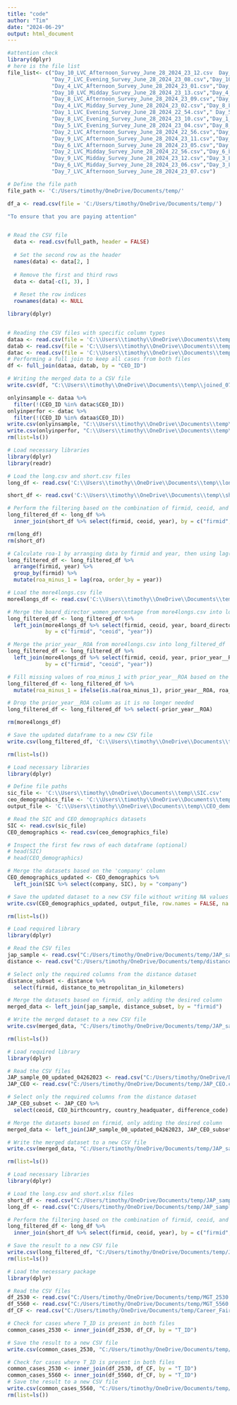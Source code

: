 ```yaml
---
title: "code"
author: "Tim"
date: "2024-06-29"
output: html_document
---
```


```r
#attention check
library(dplyr)
# here is the file list
file_list<- c("Day_10_LVC_Afternoon_Survey_June_28_2024_23_12.csv  Day_3_LVC_Midday_Survey_June_28_2024_22_58.csv",
              "Day_7_LVC_Evening_Survey_June_28_2024_23_08.csv","Day_10_LVC_Evening_Survey_June_28_2024_23_13.csv",
              "Day_4_LVC_Afternoon_Survey_June_28_2024_23_01.csv","Day_7_LVC_Midday_Survey_June_28_2024_23_08.csv",
              "Day_10_LVC_Midday_Survey_June_28_2024_23_13.csv","Day_4_LVC_Evening_Survey_June_28_2024_23_02.csv",
              "Day_8_LVC_Afternoon_Survey_June_28_2024_23_09.csv","Day_1_LVC_Afternoon_Survey_June_28_2024_22_53.csv",
              "Day_4_LVC_Midday_Survey_June_28_2024_23_02.csv","Day_8_LVC_Evening_Survey_June_28_2024_22_02.csv",
              "Day_1_LVC_Evening_Survey_June_28_2024_22_54.csv"," Day_5_LVC_Afternoon_Survey_June_28_2024_23_03.csv",
              "Day_8_LVC_Evening_Survey_June_28_2024_23_10.csv","Day_1_LVC_Midday_Survey_June_28_2024_21_59.csv",
              "Day_5_LVC_Evening_Survey_June_28_2024_23_04.csv","Day_8_LVC_Midday_Survey_June_28_2024_23_10.csv",
              "Day_2_LVC_Afternoon_Survey_June_28_2024_22_56.csv","Day_5_LVC_Midday_Survey_June_28_2024_23_04.csv",
              "Day_9_LVC_Afternoon_Survey_June_28_2024_23_11.csv","Day_2_LVC_Evening_Survey_June_28_2024_22_57.csv",
              "Day_6_LVC_Afternoon_Survey_June_28_2024_23_05.csv","Day_9_LVC_Evening_Survey_June_28_2024_23_11.csv",
              "Day_2_LVC_Midday_Survey_June_28_2024_22_56.csv","Day_6_LVC_Evening_Survey_June_28_2024_23_05.csv",
              "Day_9_LVC_Midday_Survey_June_28_2024_23_12.csv","Day_3_LVC_Afternoon_Survey_June_28_2024_22_59.csv",
              "Day_6_LVC_Midday_Survey_June_28_2024_23_06.csv","Day_3_LVC_Evening_Survey_June_28_2024_22_59.csv",
              "Day_7_LVC_Afternoon_Survey_June_28_2024_23_07.csv")

# Define the file path
file_path <- 'C:/Users/timothy/OneDrive/Documents/temp/'

df_a <- read.csv(file = 'C:/Users/timothy/OneDrive/Documents/temp/')

"To ensure that you are paying attention"


# Read the CSV file
  data <- read.csv(full_path, header = FALSE)
  
  # Set the second row as the header
  names(data) <- data[2, ]
  
  # Remove the first and third rows
  data <- data[-c(1, 3), ]
  
  # Reset the row indices
  rownames(data) <- NULL

```

```r
library(dplyr)


# Reading the CSV files with specific column types
dataa <- read.csv(file = 'C:\\Users\\timothy\\OneDrive\\Documents\\temp\\Final_sample_0706.csv', stringsAsFactors = FALSE)
datab <- read.csv(file = 'C:\\Users\\timothy\\OneDrive\\Documents\\temp\\humi_nar_0706.csv', stringsAsFactors = FALSE)
datac <- read.csv(file = 'C:\\Users\\timothy\\OneDrive\\Documents\\temp\\IDs_with_yearly.csv', stringsAsFactors = FALSE)
# Performing a full join to keep all cases from both files
df <- full_join(dataa, datab, by = "CEO_ID")

# Writing the merged data to a CSV file
write.csv(df, "C:\\Users\\timothy\\OneDrive\\Documents\\temp\\joined_0706.csv", na = '', row.names = FALSE)

onlyinsample <- dataa %>%
  filter(!(CEO_ID %in% datac$CEO_ID))
onlyinperfor <- datac %>%
  filter(!(CEO_ID %in% dataa$CEO_ID))
write.csv(onlyinsample, "C:\\Users\\timothy\\OneDrive\\Documents\\temp\\onlyinsample.csv", na = '', row.names = FALSE)
write.csv(onlyinperfor, "C:\\Users\\timothy\\OneDrive\\Documents\\temp\\onlyinperfor.csv", na = '', row.names = FALSE)
rm(list=ls())
```

```r
# Load necessary libraries
library(dplyr)
library(readr)

# Load the long.csv and short.csv files
long_df <- read.csv('C:\\Users\\timothy\\OneDrive\\Documents\\temp\\long.csv', stringsAsFactors = FALSE)

short_df <- read.csv('C:\\Users\\timothy\\OneDrive\\Documents\\temp\\short.csv', stringsAsFactors = FALSE)

# Perform the filtering based on the combination of firmid, ceoid, and year
long_filtered_df <- long_df %>%
  inner_join(short_df %>% select(firmid, ceoid, year), by = c("firmid", "ceoid", "year"))

rm(long_df)
rm(short_df)

# Calculate roa-1 by arranging data by firmid and year, then using lag() function
long_filtered_df <- long_filtered_df %>%
  arrange(firmid, year) %>% 
  group_by(firmid) %>%
  mutate(roa_minus_1 = lag(roa, order_by = year))

# Load the more4longs.csv file
more4longs_df <- read.csv('C:\\Users\\timothy\\OneDrive\\Documents\\temp\\more4longs.csv', stringsAsFactors = FALSE)

# Merge the board_director_women_percentage from more4longs.csv into long_filtered_df
long_filtered_df <- long_filtered_df %>%
  left_join(more4longs_df %>% select(firmid, ceoid, year, board_director_women_percentage), 
            by = c("firmid", "ceoid", "year"))

# Merge the prior_year__ROA from more4longs.csv into long_filtered_df
long_filtered_df <- long_filtered_df %>%
  left_join(more4longs_df %>% select(firmid, ceoid, year, prior_year__ROA), 
            by = c("firmid", "ceoid", "year"))

# Fill missing values of roa_minus_1 with prior_year__ROA based on the same firmid, ceoid, year
long_filtered_df <- long_filtered_df %>%
  mutate(roa_minus_1 = ifelse(is.na(roa_minus_1), prior_year__ROA, roa_minus_1))

# Drop the prior_year__ROA column as it is no longer needed
long_filtered_df <- long_filtered_df %>% select(-prior_year__ROA)

rm(more4longs_df)

# Save the updated dataframe to a new CSV file
write.csv(long_filtered_df, 'C:\\Users\\timothy\\OneDrive\\Documents\\temp\\long_filtered_with_roa_minus.csv', row.names = FALSE)

rm(list=ls())
```

```r
# Load necessary libraries
library(dplyr)

# Define file paths
sic_file <- 'C:\\Users\\timothy\\OneDrive\\Documents\\temp\\SIC.csv'
ceo_demographics_file <- 'C:\\Users\\timothy\\OneDrive\\Documents\\temp\\CEO_demographics.csv'
output_file <- 'C:\\Users\\timothy\\OneDrive\\Documents\\temp\\CEO_demographics_updated.csv'

# Read the SIC and CEO_demographics datasets
SIC <- read.csv(sic_file)
CEO_demographics <- read.csv(ceo_demographics_file)

# Inspect the first few rows of each dataframe (optional)
# head(SIC)
# head(CEO_demographics)

# Merge the datasets based on the 'company' column
CEO_demographics_updated <- CEO_demographics %>%
  left_join(SIC %>% select(company, SIC), by = "company")

# Save the updated dataset to a new CSV file without writing NA values
write.csv(CEO_demographics_updated, output_file, row.names = FALSE, na = "")

rm(list=ls())
```

```r
# Load required library
library(dplyr)

# Read the CSV files
jap_sample <- read.csv("C:/Users/timothy/OneDrive/Documents/temp/JAP_sample_01.csv")
distance <- read.csv("C:/Users/timothy/OneDrive/Documents/temp/distance.csv")

# Select only the required columns from the distance dataset
distance_subset <- distance %>% 
  select(firmid, distance_to_metropolitan_in_kilometers)

# Merge the datasets based on firmid, only adding the desired column
merged_data <- left_join(jap_sample, distance_subset, by = "firmid")

# Write the merged dataset to a new CSV file
write.csv(merged_data, "C:/Users/timothy/OneDrive/Documents/temp/JAP_sample_01_with_distance.csv", row.names = FALSE)

rm(list=ls())
```

```r
# Load required library
library(dplyr)

# Read the CSV files
JAP_sample_00_updated_04262023 <- read.csv("C:/Users/timothy/OneDrive/Documents/temp/JAP_sample_00_updated_04262023.csv",na.strings = "")
JAP_CEO <- read.csv("C:/Users/timothy/OneDrive/Documents/temp/JAP_CEO.csv",na.strings = "")

# Select only the required columns from the distance dataset
JAP_CEO_subset <- JAP_CEO %>% 
  select(ceoid, CEO_birthcountry, country_headquater, difference_code)

# Merge the datasets based on firmid, only adding the desired column
merged_data <- left_join(JAP_sample_00_updated_04262023, JAP_CEO_subset, by = "ceoid")

# Write the merged dataset to a new CSV file
write.csv(merged_data, "C:/Users/timothy/OneDrive/Documents/temp/JAP_sample_00_updated_04262023_with_birthinfo.csv", row.names = FALSE, na = "")

rm(list=ls())
```

```r
# Load necessary libraries
library(dplyr)

# Load the long.csv and short.xlsx files
short_df <- read.csv("C:/Users/timothy/OneDrive/Documents/temp/JAP_sample_01_with_distance.csv", na.strings = "")
long_df <- read.csv("C:/Users/timothy/OneDrive/Documents/temp/JAP_sample_00_updated_04262023_with_birthinfo.csv", na.strings = "")

# Perform the filtering based on the combination of firmid, ceoid, and year
long_filtered_df <- long_df %>%
  inner_join(short_df %>% select(firmid, ceoid, year), by = c("firmid", "ceoid", "year"))

# Save the result to a new CSV file
write.csv(long_filtered_df, "C:/Users/timothy/OneDrive/Documents/temp/JAP_sample_00_updated_04262023_with_birthinfo_short.csv", row.names = FALSE, na = "")
rm(list=ls())
```

```r
# Load the necessary package
library(dplyr)

# Read the CSV files
df_2530 <- read.csv("C:/Users/timothy/OneDrive/Documents/temp/MGT_2530.csv", na.strings = "")
df_5560 <- read.csv("C:/Users/timothy/OneDrive/Documents/temp/MGT_5560.csv", na.strings = "")
df_CF <- read.csv("C:/Users/timothy/OneDrive/Documents/temp/Career_Fair.csv", na.strings = "")

# Check for cases where T_ID is present in both files
common_cases_2530 <- inner_join(df_2530, df_CF, by = "T_ID")

# Save the result to a new CSV file
write.csv(common_cases_2530, "C:/Users/timothy/OneDrive/Documents/temp/common_cases_2530.csv", row.names = FALSE, na = "")

# Check for cases where T_ID is present in both files
common_cases_2530 <- inner_join(df_2530, df_CF, by = "T_ID")
common_cases_5560 <- inner_join(df_5560, df_CF, by = "T_ID")
# Save the result to a new CSV file
write.csv(common_cases_5560, "C:/Users/timothy/OneDrive/Documents/temp/common_cases_5560.csv", row.names = FALSE, na = "")
rm(list=ls())
```